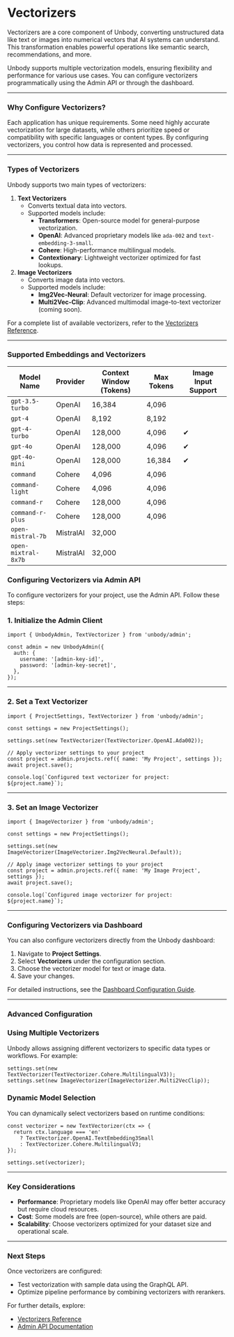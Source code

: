 # Vectorizers

Vectorizers are a core component of Unbody, converting unstructured data like text or images into numerical vectors that AI systems can understand. This transformation enables powerful operations like semantic search, recommendations, and more.

Unbody supports multiple vectorization models, ensuring flexibility and performance for various use cases. You can configure vectorizers programmatically using the Admin API or through the dashboard.

---

### Why Configure Vectorizers?

Each application has unique requirements. Some need highly accurate vectorization for large datasets, while others prioritize speed or compatibility with specific languages or content types. By configuring vectorizers, you control how data is represented and processed.

---

### Types of Vectorizers

Unbody supports two main types of vectorizers:

1. **Text Vectorizers**
    - Converts textual data into vectors.
    - Supported models include:
        - **Transformers**: Open-source model for general-purpose vectorization.
        - **OpenAI**: Advanced proprietary models like `ada-002` and `text-embedding-3-small`.
        - **Cohere**: High-performance multilingual models.
        - **Contextionary**: Lightweight vectorizer optimized for fast lookups.
2. **Image Vectorizers**
    - Converts image data into vectors.
    - Supported models include:
        - **Img2Vec-Neural**: Default vectorizer for image processing.
        - **Multi2Vec-Clip**: Advanced multimodal image-to-text vectorizer (coming soon).

For a complete list of available vectorizers, refer to the [Vectorizers Reference](/project-configurations/vectorizers).

---

### Supported Embeddings and Vectorizers

| Model Name          | Provider  | Context Window (Tokens) | Max Tokens | Image Input Support |
| ------------------- | --------- | ----------------------- | ---------- | ------------------- |
| `gpt-3.5-turbo`     | OpenAI    | 16,384                  | 4,096      |                     |
| `gpt-4`             | OpenAI    | 8,192                   | 8,192      |                     |
| `gpt-4-turbo`       | OpenAI    | 128,000                 | 4,096      | ✔                   |
| `gpt-4o`            | OpenAI    | 128,000                 | 4,096      | ✔                   |
| `gpt-4o-mini`       | OpenAI    | 128,000                 | 16,384     | ✔                   |
| `command`           | Cohere    | 4,096                   | 4,096      |                     |
| `command-light`     | Cohere    | 4,096                   | 4,096      |                     |
| `command-r`         | Cohere    | 128,000                 | 4,096      |                     |
| `command-r-plus`    | Cohere    | 128,000                 | 4,096      |                     |
| `open-mistral-7b`   | MistralAI | 32,000                  |            |                     |
| `open-mixtral-8x7b` | MistralAI | 32,000                  |            |                     |

### Configuring Vectorizers via Admin API

To configure vectorizers for your project, use the Admin API. Follow these steps:

### **1. Initialize the Admin Client**

```tsx
import { UnbodyAdmin, TextVectorizer } from 'unbody/admin';

const admin = new UnbodyAdmin({
  auth: {
    username: '[admin-key-id]',
    password: '[admin-key-secret]',
  },
});

```

---

### **2. Set a Text Vectorizer**

```tsx
import { ProjectSettings, TextVectorizer } from 'unbody/admin';

const settings = new ProjectSettings();

settings.set(new TextVectorizer(TextVectorizer.OpenAI.Ada002));

// Apply vectorizer settings to your project
const project = admin.projects.ref({ name: 'My Project', settings });
await project.save();

console.log(`Configured text vectorizer for project: ${project.name}`);

```

---

### **3. Set an Image Vectorizer**

```tsx
import { ImageVectorizer } from 'unbody/admin';

const settings = new ProjectSettings();

settings.set(new ImageVectorizer(ImageVectorizer.Img2VecNeural.Default));

// Apply image vectorizer settings to your project
const project = admin.projects.ref({ name: 'My Image Project', settings });
await project.save();

console.log(`Configured image vectorizer for project: ${project.name}`);

```

---

### Configuring Vectorizers via Dashboard

You can also configure vectorizers directly from the Unbody dashboard:

1. Navigate to **Project Settings**.
2. Select **Vectorizers** under the configuration section.
3. Choose the vectorizer model for text or image data.
4. Save your changes.

For detailed instructions, see the [Dashboard Configuration Guide](/get-started/step-1-setup/setup-with-dashboard).

---

### Advanced Configuration

### Using Multiple Vectorizers

Unbody allows assigning different vectorizers to specific data types or workflows. For example:

```tsx
settings.set(new TextVectorizer(TextVectorizer.Cohere.MultilingualV3));
settings.set(new ImageVectorizer(ImageVectorizer.Multi2VecClip));

```

### Dynamic Model Selection

You can dynamically select vectorizers based on runtime conditions:

```tsx
const vectorizer = new TextVectorizer(ctx => {
  return ctx.language === 'en'
    ? TextVectorizer.OpenAI.TextEmbedding3Small
    : TextVectorizer.Cohere.MultilingualV3;
});

settings.set(vectorizer);

```

---

### Key Considerations

- **Performance**: Proprietary models like OpenAI may offer better accuracy but require cloud resources.
- **Cost**: Some models are free (open-source), while others are paid.
- **Scalability**: Choose vectorizers optimized for your dataset size and operational scale.

---

### Next Steps

Once vectorizers are configured:

- Test vectorization with sample data using the GraphQL API.
- Optimize pipeline performance by combining vectorizers with rerankers.

For further details, explore:

- [Vectorizers Reference](/project-configurations/vectorizers)
- [Admin API Documentation](/admin-api)